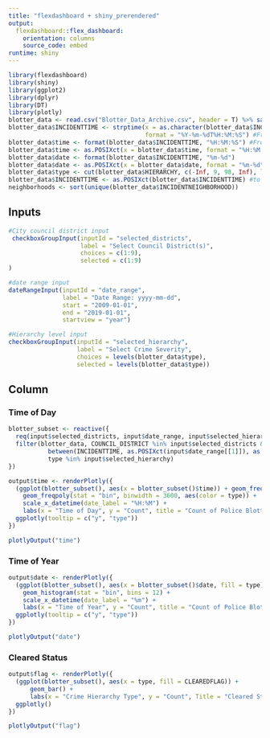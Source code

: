 ```yaml
---
title: "flexdashboard + shiny_prerendered"
output: 
  flexdashboard::flex_dashboard:
    orientation: columns
    source_code: embed
runtime: shiny
---
```


```r
library(flexdashboard)
library(shiny)
library(ggplot2)
library(dplyr)
library(DT)
library(plotly)
blotter_data <- read.csv("Blotter_Data_Archive.csv", header = T) %>% sample_frac(., 0.2)
blotter_data$INCIDENTTIME <- strptime(x = as.character(blotter_data$INCIDENTTIME),
                                      format = "%Y-%m-%dT%H:%M:%S") #From factor to datetime
blotter_data$time <- format(blotter_data$INCIDENTTIME, "%H:%M:%S") #From datetime to character
blotter_data$time <- as.POSIXct(x = blotter_data$time, format = "%H:%M:%S") #From character to continuous time var
blotter_data$date <- format(blotter_data$INCIDENTTIME, "%m-%d")
blotter_data$date <- as.POSIXct(x = blotter_data$date, format = "%m-%d")
blotter_data$type <- cut(blotter_data$HIERARCHY, c(-Inf, 9, 98, Inf), labels = c("Type 1 - Major Crime", "Type 2 - Minor Crime", "No Data or None"))
blotter_data$INCIDENTTIME <- as.POSIXct(blotter_data$INCIDENTTIME) #to avoid POSIXlt error
neighborhoods <- sort(unique(blotter_data$INCIDENTNEIGHBORHOOD))
```

Inputs {.sidebar}
-----------------------------------------------------------------------

```r
#City council district input
 checkboxGroupInput(inputId = "selected_districts",
                    label = "Select Council District(s)",
                    choices = c(1:9),
                    selected = c(1:9)
)

#date range input
dateRangeInput(inputId = "date_range",
               label = "Date Range: yyyy-mm-dd",
               start = "2009-01-01",
               end = "2019-01-01",
               startview = "year")

#Hierarchy level input
checkboxGroupInput(inputId = "selected_hierarchy",
                   label = "Select Crime Severity",
                   choices = levels(blotter_data$type),
                   selected = levels(blotter_data$type))
```

Column {.tabset}
-----------------------------------------------------------------------

### Time of Day

```r
blotter_subset <- reactive({
  req(input$selected_districts, input$date_range, input$selected_hierarchy)
  filter(blotter_data, COUNCIL_DISTRICT %in% input$selected_districts & 
           between(INCIDENTTIME, as.POSIXct(input$date_range[[1]]), as.POSIXct(input$date_range[[2]])) &
           type %in% input$selected_hierarchy)
})

output$time <- renderPlotly({
  (ggplot(blotter_subset(), aes(x = blotter_subset()$time)) + geom_freqpoly(stat = "bin", binwidth = 3600) +
    geom_freqpoly(stat = "bin", binwidth = 3600, aes(color = type)) +
    scale_x_datetime(date_label = "%H:%M") +
    labs(x = "Time of Day", y = "Count", title = "Count of Police Blotter Incidents by Time of Day")) %>%
  ggplotly(tooltip = c("y", "type"))
})
```

```r
plotlyOutput("time")
```


### Time of Year

```r
output$date <- renderPlotly({
  (ggplot(blotter_subset(), aes(x = blotter_subset()$date, fill = type)) + 
    geom_histogram(stat = "bin", bins = 12) +
    scale_x_datetime(date_label = "%m") +
    labs(x = "Time of Year", y = "Count", title = "Count of Police Blotter Incidents by Time of Year and Type")) %>%
  ggplotly(tooltip = c("y", "type"))
})
```

```r
plotlyOutput("date")
```


### Cleared Status

```r
output$flag <- renderPlotly({
  (ggplot(blotter_subset(), aes(x = type, fill = CLEAREDFLAG)) +
      geom_bar() +
      labs(x = "Crime Hierarchy Type", y = "Count", Title = "Cleared Status by Hierarchy Type")) %>%
  ggplotly()
})
```

```r
plotlyOutput("flag")
```